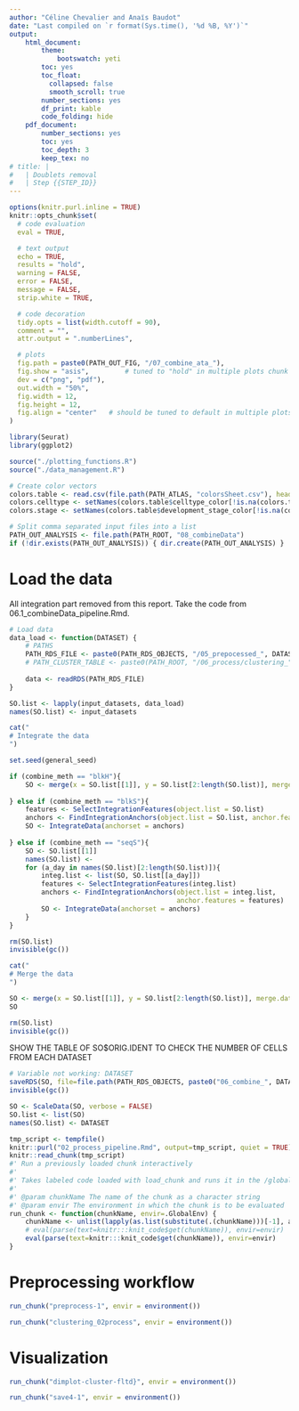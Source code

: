 ```yaml
---
author: "Céline Chevalier and Anaı̈s Baudot"
date: "Last compiled on `r format(Sys.time(), '%d %B, %Y')`"
output:
    html_document:
        theme:
            bootswatch: yeti
        toc: yes
        toc_float:
          collapsed: false
          smooth_scroll: true
        number_sections: yes
        df_print: kable
        code_folding: hide
    pdf_document:
        number_sections: yes
        toc: yes
        toc_depth: 3
        keep_tex: no
# title: |
#   | Doublets removal
#   | Step {{STEP_ID}}
---
```


<!-- Javascript for zooming on figures (adapted from: https://stackoverflow.com/questions/40401680) -->

<!-- Jquery import conflicts with DT::datatable so needs to be commented here -->
<!-- <script src = "https://ajax.googleapis.com/ajax/libs/jquery/3.1.1/jquery.min.js"></script> -->

<style>
.zoomDiv {
  display: none;
  position: fixed;
  top: 50%;
  left: 50%;
  z-index: 50;
  transform: translate(-50%, -50%);
  background-color: #FFFFFF;
  box-shadow: 0px 0px 50px #888888;
  width: fit-content;
  max-width: 90%;
  max-height: 90%;
  overflow: auto;
}

.zoomImg {
  width: 150%;
}
</style>

<script type = "text/javascript">
  $(document).ready(function() {
    $("body").prepend("<div class = \"zoomDiv\"><img src = \"\" class = \"zoomImg\"></div>");
    // onClick for all img except the zoomed one and link ones (filter)
    // use "img.zoom" and out.extra = "class = \"zoom\"" in chunk to specify manually which chunk images can be zoomed
    $("img:not(.zoomImg)").filter(":not(a *)").click(function() {
      $(".zoomImg").attr("src", $(this).attr("src"));
      $(".zoomDiv").show();
    })
    // onClick function for hiding div
    $("img.zoomImg").click(function() {
      $(".zoomDiv").hide();
    })
  })
</script>


```r
options(knitr.purl.inline = TRUE)
knitr::opts_chunk$set(
  # code evaluation
  eval = TRUE,

  # text output
  echo = TRUE,
  results = "hold",
  warning = FALSE,
  error = FALSE,
  message = FALSE,
  strip.white = TRUE,

  # code decoration
  tidy.opts = list(width.cutoff = 90),
  comment = "",
  attr.output = ".numberLines",

  # plots
  fig.path = paste0(PATH_OUT_FIG, "/07_combine_ata_"),
  fig.show = "asis",         # tuned to "hold" in multiple plots chunk
  dev = c("png", "pdf"),
  out.width = "50%",
  fig.width = 12,
  fig.height = 12,
  fig.align = "center"   # should be tuned to default in multiple plots chunk
)
```

```r
library(Seurat)
library(ggplot2)

source("./plotting_functions.R")
source("./data_management.R")
```

```r
# Create color vectors
colors.table <- read.csv(file.path(PATH_ATLAS, "colorsSheet.csv"), header=T, comment.char="", as.is=T)
colors.celltype <- setNames(colors.table$celltype_color[!is.na(colors.table$celltype)], colors.table$celltype[!is.na(colors.table$celltype)])
colors.stage <- setNames(colors.table$development_stage_color[!is.na(colors.table$development_stage)], colors.table$development_stage[!is.na(colors.table$development_stage)])
```

```r
# Split comma separated input files into a list
PATH_OUT_ANALYSIS <- file.path(PATH_ROOT, "08_combineData")
if (!dir.exists(PATH_OUT_ANALYSIS)) { dir.create(PATH_OUT_ANALYSIS) }
```

# Load the data

All integration part removed from this report. Take the code from 06.1_combineData_pipeline.Rmd.
```r
# Load data
data_load <- function(DATASET) {
    # PATHS
    PATH_RDS_FILE <- paste0(PATH_RDS_OBJECTS, "/05_prepocessed_", DATASET, "_scenario.", scenario, ".rds")
    # PATH_CLUSTER_TABLE <- paste0(PATH_ROOT, "/06_process/clustering_", DATASET, "_scenario.", scenario, "_meth.", clust_meth, "_res.", clust_res, ".csv")
    
    data <- readRDS(PATH_RDS_FILE)
}

SO.list <- lapply(input_datasets, data_load)
names(SO.list) <- input_datasets
```



```r
cat("
# Integrate the data
")

set.seed(general_seed)

if (combine_meth == "blkH"){
    SO <- merge(x = SO.list[[1]], y = SO.list[2:length(SO.list)], merge.data = TRUE)
    
} else if (combine_meth == "blkS"){
    features <- SelectIntegrationFeatures(object.list = SO.list)
    anchors <- FindIntegrationAnchors(object.list = SO.list, anchor.features = features)
    SO <- IntegrateData(anchorset = anchors)
    
} else if (combine_meth == "seqS"){
    SO <- SO.list[[1]]
    names(SO.list) <- 
    for (a_day in names(SO.list)[2:length(SO.list)]){
        integ.list <- list(SO, SO.list[[a_day]])
        features <- SelectIntegrationFeatures(integ.list)
        anchors <- FindIntegrationAnchors(object.list = integ.list,
                                          anchor.features = features)
        SO <- IntegrateData(anchorset = anchors)
    } 
}

rm(SO.list)
invisible(gc())
```


```r
cat("
# Merge the data
")

SO <- merge(x = SO.list[[1]], y = SO.list[2:length(SO.list)], merge.data = T)
SO

rm(SO.list)
invisible(gc())
```


SHOW THE TABLE OF SO$ORIG.IDENT TO CHECK THE NUMBER OF CELLS FROM EACH DATASET


```r
# Variable not working: DATASET
saveRDS(SO, file=file.path(PATH_RDS_OBJECTS, paste0("06_combine_", DATASET, "_scenario.", scenario, "_method.", combine_meth, ".rds")))
invisible(gc())
```




<!-- This code chunk will extract all code blocks from `example.Rmd` and write
them to a temporary file, preserving chunk options. It will then read them and
make those chunks avaliable in the current R environment when the presentation
is knitted. -->

```r
SO <- ScaleData(SO, verbose = FALSE)
SO.list <- list(SO)
names(SO.list) <- DATASET
```


```r
tmp_script <- tempfile()
knitr::purl("02_process_pipeline.Rmd", output=tmp_script, quiet = TRUE)
knitr::read_chunk(tmp_script)
#' Run a previously loaded chunk interactively
#'
#' Takes labeled code loaded with load_chunk and runs it in the /global/ envir (unless otherwise specified)
#'
#' @param chunkName The name of the chunk as a character string
#' @param envir The environment in which the chunk is to be evaluated 
run_chunk <- function(chunkName, envir=.GlobalEnv) {
    chunkName <- unlist(lapply(as.list(substitute(.(chunkName)))[-1], as.character))
    # eval(parse(text=knitr:::knit_code$get(chunkName)), envir=envir)
    eval(parse(text=knitr:::knit_code$get(chunkName)), envir=envir)
}
```

# Preprocessing workflow

```r
run_chunk("preprocess-1", envir = environment())
```

```r
run_chunk("clustering_02process", envir = environment())
```

# Visualization

```r
run_chunk("dimplot-cluster-fltd}", envir = environment())
```

```r
run_chunk("save4-1", envir = environment())
```
